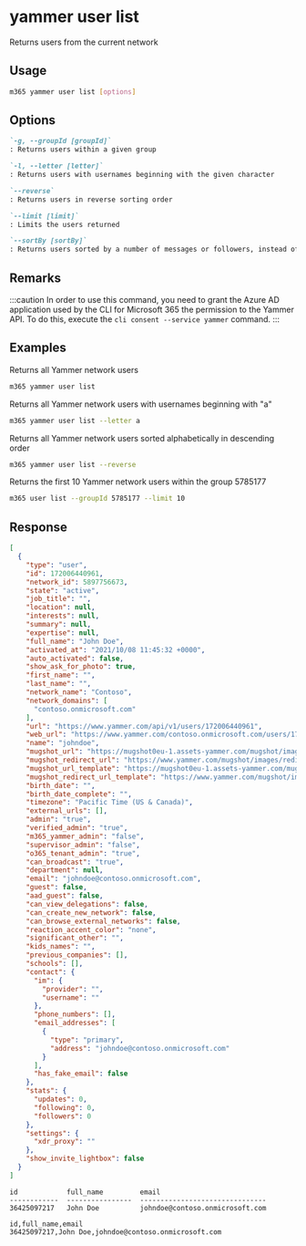 
# yammer user list

Returns users from the current network

## Usage

```sh
m365 yammer user list [options]
```

## Options

```md defintion-list
`-g, --groupId [groupId]`
: Returns users within a given group

`-l, --letter [letter]`
: Returns users with usernames beginning with the given character

`--reverse`
: Returns users in reverse sorting order

`--limit [limit]`
: Limits the users returned

`--sortBy [sortBy]`
: Returns users sorted by a number of messages or followers, instead of the default behavior of sorting alphabetically. Allowed values are `messages,followers`
```

<Global />

## Remarks

:::caution
In order to use this command, you need to grant the Azure AD application used by the CLI for Microsoft 365 the permission to the Yammer API. To do this, execute the `cli consent --service yammer` command.
:::

## Examples
  
Returns all Yammer network users

```sh
m365 yammer user list
```

Returns all Yammer network users with usernames beginning with "a"

```sh
m365 yammer user list --letter a
```

Returns all Yammer network users sorted alphabetically in descending order

```sh
m365 yammer user list --reverse
```

Returns the first 10 Yammer network users within the group 5785177

```sh
m365 user list --groupId 5785177 --limit 10
```

## Response

<Tabs>
  <TabItem value="json" label="JSON">

  ```json
  [
    {
      "type": "user",
      "id": 172006440961,
      "network_id": 5897756673,
      "state": "active",
      "job_title": "",
      "location": null,
      "interests": null,
      "summary": null,
      "expertise": null,
      "full_name": "John Doe",
      "activated_at": "2021/10/08 11:45:32 +0000",
      "auto_activated": false,
      "show_ask_for_photo": true,
      "first_name": "",
      "last_name": "",
      "network_name": "Contoso",
      "network_domains": [
        "contoso.onmicrosoft.com"
      ],
      "url": "https://www.yammer.com/api/v1/users/172006440961",
      "web_url": "https://www.yammer.com/contoso.onmicrosoft.com/users/172006440961",
      "name": "johndoe",
      "mugshot_url": "https://mugshot0eu-1.assets-yammer.com/mugshot/images/no_photo.png?P1=1668205841&P2=104&P3=1&P4=rnM2FPGOQRZja018qxAFshyyDKKH5SoUXkdpCeizRsdD7Ggb9sLSsdEaq-icgk8g-QTHFd0Te4e1gWAZTGEQekSQop6G6zDcipIVbZMJStEzfKKUpSPckcXnRhfiI55yq5AOLhVcH2PP_ZBFF-0KXMaP8Hy4dGDIRzmnUGhFuik0yjNBoGaYL86ltEaDMQdpS6rS3lmIMzLPGEMfr30vethAxRT7SKBbNYxZ9iPxO6TY26cYCfv0VyyMQkGGviPU4__EVjOoklhD_AqFGFGHtRTcsafpKOxCE70Z-nUpIPbYCel3las7w105u4SvPPC00Q5LUMDynUvzPiR4-vbWPg&size=48x48",
      "mugshot_redirect_url": "https://www.yammer.com/mugshot/images/redirect/48x48/no_photo.png",
      "mugshot_url_template": "https://mugshot0eu-1.assets-yammer.com/mugshot/images/no_photo.png?P1=1668205841&P2=104&P3=1&P4=rnM2FPGOQRZja018qxAFshyyDKKH5SoUXkdpCeizRsdD7Ggb9sLSsdEaq-icgk8g-QTHFd0Te4e1gWAZTGEQekSQop6G6zDcipIVbZMJStEzfKKUpSPckcXnRhfiI55yq5AOLhVcH2PP_ZBFF-0KXMaP8Hy4dGDIRzmnUGhFuik0yjNBoGaYL86ltEaDMQdpS6rS3lmIMzLPGEMfr30vethAxRT7SKBbNYxZ9iPxO6TY26cYCfv0VyyMQkGGviPU4__EVjOoklhD_AqFGFGHtRTcsafpKOxCE70Z-nUpIPbYCel3las7w105u4SvPPC00Q5LUMDynUvzPiR4-vbWPg&size={width}x{height}",
      "mugshot_redirect_url_template": "https://www.yammer.com/mugshot/images/redirect/{width}x{height}/no_photo.png",
      "birth_date": "",
      "birth_date_complete": "",
      "timezone": "Pacific Time (US & Canada)",
      "external_urls": [],
      "admin": "true",
      "verified_admin": "true",
      "m365_yammer_admin": "false",
      "supervisor_admin": "false",
      "o365_tenant_admin": "true",
      "can_broadcast": "true",
      "department": null,
      "email": "johndoe@contoso.onmicrosoft.com",
      "guest": false,
      "aad_guest": false,
      "can_view_delegations": false,
      "can_create_new_network": false,
      "can_browse_external_networks": false,
      "reaction_accent_color": "none",
      "significant_other": "",
      "kids_names": "",
      "previous_companies": [],
      "schools": [],
      "contact": {
        "im": {
          "provider": "",
          "username": ""
        },
        "phone_numbers": [],
        "email_addresses": [
          {
            "type": "primary",
            "address": "johndoe@contoso.onmicrosoft.com"
          }
        ],
        "has_fake_email": false
      },
      "stats": {
        "updates": 0,
        "following": 0,
        "followers": 0
      },
      "settings": {
        "xdr_proxy": ""
      },
      "show_invite_lightbox": false
    }
  ]
  ```

  </TabItem>
  <TabItem value="text" label="Text">

  ```text
  id            full_name         email
  ------------  ----------------  -------------------------------
  36425097217   John Doe          johndoe@contoso.onmicrosoft.com
  ```

  </TabItem>
  <TabItem value="csv" label="CSV">

  ```csv
  id,full_name,email
  36425097217,John Doe,johndoe@contoso.onmicrosoft.com
  ```

  </TabItem>
</Tabs>
